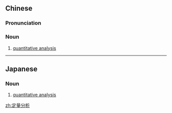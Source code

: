 ==Chinese==
{{zh-forms|type=22}}

===Pronunciation===
{{zh-pron
|m=dìngliàng fēnxī
|c=ding6 loeng6 fan1 sik1
|cat=n
}}

===Noun===
{{zh-noun}}

# [[quantitative analysis]]

----

==Japanese==
{{ja-kanjitab|てい|りょう|ぶん|せき|yomi=on}}

===Noun===
{{ja-noun|ていりょうぶんせき}}

# [[quantitative analysis]]

[[zh:定量分析]]